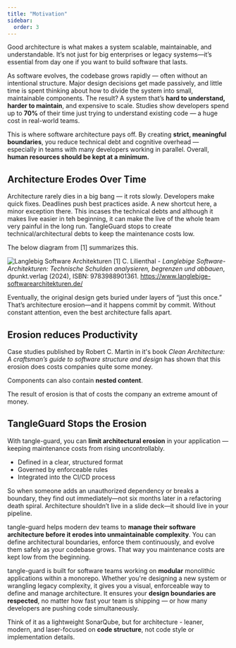```yaml
---
title: "Motivation"
sidebar:
  order: 3
---
```


Good architecture is what makes a system scalable, maintainable, and understandable. It’s not just for big enterprises or legacy systems—it’s essential from day one if you want to build software that lasts.

As software evolves, the codebase grows rapidly — often without an intentional structure. Major design decisions get made passively, and little time is spent thinking about how to divide the system into small, maintainable components.
The result? A system that’s **hard to understand, harder to maintain**, and expensive to scale.
Studies show developers spend up to **70%** of their time just trying to understand existing code — a huge cost in real-world teams.

This is where software architecture pays off.
By creating **strict, meaningful boundaries**, you reduce technical debt and cognitive overhead — especially in teams with many developers working in parallel.
Overall, **human resources should be kept at a minimum.**

## Architecture Erodes Over Time

Architecture rarely dies in a big bang — it rots slowly.
Developers make quick fixes. Deadlines push best practices aside.
A new shortcut here, a minor exception there.
This incases the technical debts and although it makes live easier in teh beginning, it can make the live of the whole team very painful in the long run.
TangleGuard stops to create technical/architectural debts to keep the maintenance costs low.

The below diagram from [1] summarizes this.

![Langlebig Software Architekturen](../../../assets/eorusion.drawio.png)
[1] C. Lilienthal - _Langlebige Software-Architekturen: Technische Schulden analysieren, begrenzen und abbauen_, dpunkt.verlag (2024), ISBN: 9783988901361. https://www.langlebige-softwarearchitekturen.de/

Eventually, the original design gets buried under layers of “just this once.”
That’s architecture erosion—and it happens commit by commit.
Without constant attention, even the best architecture falls apart.

## Erosion reduces Productivity
Case studies published by Robert C. Martin in it's book <i>Clean Architecture: A craftsman’s guide to software structure and design</i> has shown that this erosion does costs companies quite some money.

<CustomCard>Components can also contain **nested content**.</CustomCard>

<Aside type="caution" title='The Result: Rising Costs' >The result of erosion is that of costs the company an extreme amount of money.</Aside>



## TangleGuard Stops the Erosion

With tangle-guard, you can **limit architectural erosion** in your application — keeping maintenance costs from rising uncontrollably.

- Defined in a clear, structured format
- Governed by enforceable rules
- Integrated into the CI/CD process

So when someone adds an unauthorized dependency or breaks a boundary, they find out immediately—not six months later in a refactoring death spiral.
Architecture shouldn’t live in a slide deck—it should live in your pipeline.


tangle-guard helps modern dev teams to **manage their software architecture before it erodes into unmaintainable complexity**.
You can define architectural boundaries, enforce them continuously, and evolve them safely as your codebase grows.
That way you maintenance costs are kept low from the beginning.




tangle-guard is built for software teams working on **modular** monolithic applications within a monorepo.
Whether you're designing a new system or wrangling legacy complexity, it gives you a visual, enforceable way to define and manage architecture.
It ensures your **design boundaries are respected**, no matter how fast your team is shipping — or how many developers are pushing code simultaneously.

Think of it as a lightweight SonarQube, but for architecture - leaner, modern, and laser-focused on **code structure**, not code style or implementation details.
